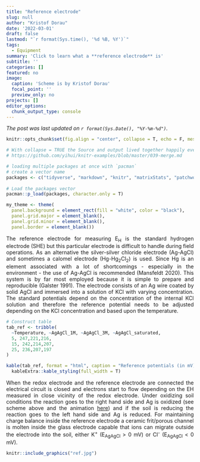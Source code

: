 ```yaml
---
title: "Reference electrode"
slug: null
author: "Kristof Dorau"
date: '2022-03-01'
draft: false
lastmod: "`r format(Sys.time(), '%d %B, %Y')`"
tags:
  - Equipment
summary: 'Click to learn what a **reference electrode** is'
subtitle: ''
categories: []
featured: no
image:
  caption: 'Scheme is by Kristof Dorau'
  focal_point: ''
  preview_only: no
projects: []
editor_options: 
  chunk_output_type: console
---
```


*The post was last updated on `r format(Sys.Date(), "%Y-%m-%d")`.*

<div style="text-align: justify">


```r

knitr::opts_chunk$set(fig.align = "center", collapse = T, echo = F, message = FALSE, warning = FALSE)

# With collapse = TRUE the Source and output lived together happily ever in knitr.
# https://github.com/yihui/knitr-examples/blob/master/039-merge.md

# loading multiple packages at once with `pacman`
# create a vector name
packages <- c("tidyverse", "markdown", "knitr", "matrixStats", "patchwork", "lubridate", "plotly",  "naniar", "stlplus", "gt", "dygraphs", "htmltools", "zoo", "xts", "ggpmisc", "forcats", "RColorBrewer", "Kendall", "rstudioapi", "multcompView", "plyr", "bookdown", "janitor", "rstatix", "ggpubr", "moments", "tweetrmd", "ggthemes", "hexbin", "ggridges", "ggstream", "openair", "treemapify", "MBA", "akima", "sf", "rnaturalearth", "rnaturalearthdata", "rgeos", "ggspatial", "factoextra", "FactoMineR", "gapminder", "ggforce", "gh", "globals", "openintro", "profvis", "RSQLite", "shiny", "shinycssloaders", "shinyFeedback", "shinythemes", "testthat", "thematic", "tidyverse", "vroom", "waiter", "xml2", "zeallot", "shiny", "rsconnect", "Evapotranspiration", "ggtext", "scales", "ggcorrplot", "pracma")
 
# Load the packages vector 
pacman::p_load(packages, character.only = T)

my_theme <- theme(
  panel.background = element_rect(fill = "white", color = "black"),
  panel.grid.major = element_blank(), 
  panel.grid.minor = element_blank(), 
  panel.border = element_blank())

```

The reference electrode for measuring E~H~ is the standard hydrogen electrode (SHE) but this particular electrode is difficult to handle during field operations. As an alternative the silver-silver chloride electrode (Ag-AgCl) and sometimes a calomel electrode (Hg-Hg~2~Cl~2~) is used. Since Hg is an element associated with a lot of shortcomings - especially in the environment - the use of Ag-AgCl is recommended (Mansfeldt 2020). This system is by far most employed because it is simple to prepare and reproducible (Galster 1991). 
The electrode consists of an Ag wire coated by solid AgCl and immersed into a solution of KCl with varying concentration. The standard potentials depend on the concentration of the internal KCl solution and therefore the reference potential needs to be adjusted depending on the KCl concentration and based upon the temperature. 

```r
# Construct table 
tab_ref <- tribble(
  ~Temperature, ~AgAgCl_1M, ~AgAgCl_3M, ~AgAgCl_saturated,
  5, 247,221,216,
  15, 242,214,207,
  25, 236,207,197
)

kable(tab_ref, format = "html", caption = "Reference potentials (in mV) at different temperatures and KCl concentrations versus the standard hydrogen electrode") %>%
  kableExtra::kable_styling(full_width = T)

```

When the redox electrode and the reference electrode are connected the electrical circuit is closed and electrons start to flow depending on the EH measured in close vicinity of the redox electrode. Under oxidizing soil conditions the reaction goes to the right hand side and Ag is oxidized (see scheme above and the animation [here](https://www.kristofdorau.de/project/funda-definition/)) and if the soil is reducing the reaction goes to the left hand side and Ag is reduced. For maintaining charge balance inside the reference electrode a ceramic frit/porous channel is molten inside the glass electrode capable that ions can migrate outside the electrode into the soil, either K^+^ (E~AgAgCl~ > 0 mV) or Cl^-^ (E~AgAgCl~ < 0 mV).  

```r
knitr::include_graphics("ref.jpg")
```

